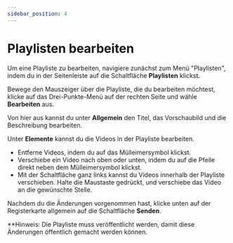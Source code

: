 ---
sidebar_position: 4
---

# Playlisten bearbeiten 

Um eine Playliste zu bearbeiten, navigiere zunächst zum Menü "Playlisten", indem du in der Seitenleiste auf die Schaltfläche **Playlisten** klickst.

Bewege den Mauszeiger über die Playliste, die du bearbeiten möchtest, klicke auf das Drei-Punkte-Menü auf der rechten Seite und wähle **Bearbeiten** aus.

Von hier aus kannst du unter **Allgemein** den Titel, das Vorschaubild und die Beschreibung bearbeiten.

Unter **Elemente** kannst du die Videos in der Playliste bearbeiten.

- Entferne Videos, indem du auf das Mülleimersymbol klickst.
- Verschiebe ein Video nach oben oder unten, indem du auf die Pfeile direkt neben dem Mülleimersymbol klickst.
- Mit der Schaltfläche ganz links kannst du Videos innerhalb der Playliste verschieben. Halte die Maustaste gedrückt, und verschiebe das Video an die gewünschte Stelle.

Nachdem du die Änderungen vorgenommen hast, klicke unten auf der Registerkarte allgemein auf die Schaltfläche **Senden**.

**Hinweis: Die Playliste muss veröffentlicht werden, damit diese Änderungen öffentlich gemacht werden können.
